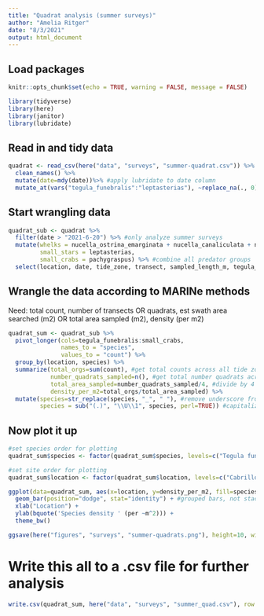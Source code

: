 ```yaml
---
title: "Quadrat analysis (summer surveys)"
author: "Amelia Ritger"
date: "8/3/2021"
output: html_document
---
```


## Load packages
```r
knitr::opts_chunk$set(echo = TRUE, warning = FALSE, message = FALSE)

library(tidyverse)
library(here)
library(janitor)
library(lubridate)
```

## Read in and tidy data
```r
quadrat <- read_csv(here("data", "surveys", "summer-quadrat.csv")) %>% 
  clean_names() %>% 
  mutate(date=mdy(date))%>% #apply lubridate to date column
  mutate_at(vars("tegula_funebralis":"leptasterias"), ~replace_na(., 0)) #replace NAs with 0 for all species columns
```

## Start wrangling data
```r
quadrat_sub <- quadrat %>%
  filter(date > "2021-6-20") %>% #only analyze summer surveys
  mutate(whelks = nucella_ostrina_emarginata + nucella_canaliculata + nucella_sp + mexacanthina + acanthinucella,
         small_stars = leptasterias,
         small_crabs = pachygraspus) %>% #combine all predator groups
  select(location, date, tide_zone, transect, sampled_length_m, tegula_funebralis, whelks:small_crabs) #only keep columns of interest
```

## Wrangle the data according to MARINe methods

Need: total count, number of transects OR quadrats, est swath area searched (m2) OR total area sampled (m2), density (per m2)
```r
quadrat_sum <- quadrat_sub %>%
  pivot_longer(cols=tegula_funebralis:small_crabs,
               names_to = "species",
               values_to = "count") %>%
  group_by(location, species) %>%
  summarize(total_orgs=sum(count), #get total counts across all tide zones
            number_quadrats_sampled=n(), #get total number quadrats across all tide zones
            total_area_sampled=number_quadrats_sampled/4, #divide by 4 because 0.5m2 for each quadrat
            density_per_m2=total_orgs/total_area_sampled) %>%
  mutate(species=str_replace(species, "_", " "), #remove underscore from organism names
         species = sub("(.)", "\\U\\1", species, perl=TRUE)) #capitalize organism names
```

## Now plot it up
```r
#set species order for plotting
quadrat_sum$species <- factor(quadrat_sum$species, levels=c("Tegula funebralis", "Whelks", "Small crabs", "Small stars"))

#set site order for plotting
quadrat_sum$location <- factor(quadrat_sum$location, levels=c("Cabrillo NM", "Alegria", "Lompoc Landing", "Bodega Bay", "Fogarty Creek", "Sokol Point"))

ggplot(data=quadrat_sum, aes(x=location, y=density_per_m2, fill=species)) +
  geom_bar(position="dodge", stat="identity") + #grouped bars, not stacked
  xlab("Location") +
  ylab(bquote('Species density ' (per ~m^2))) +
  theme_bw()

ggsave(here("figures", "surveys", "summer-quadrats.png"), height=10, width=25, units="cm")
```

# Write this all to a .csv file for further analysis
```r
write.csv(quadrat_sum, here("data", "surveys", "summer_quad.csv"), row.names = FALSE)
```